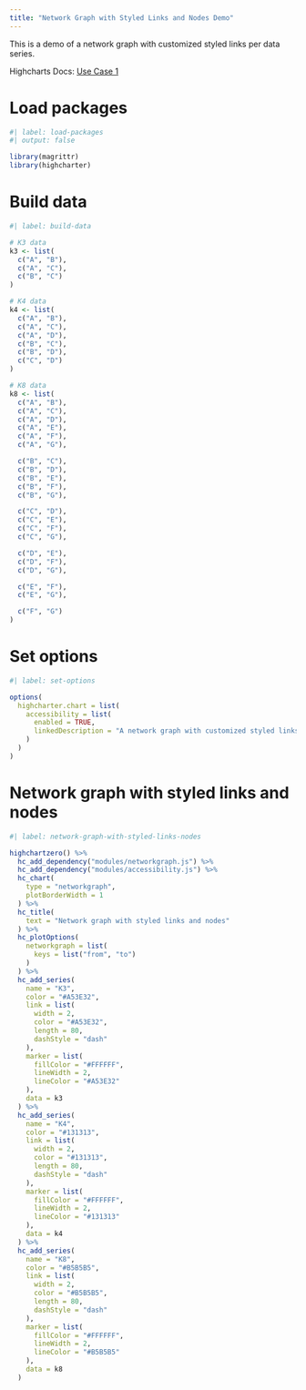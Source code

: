 ```yaml
---
title: "Network Graph with Styled Links and Nodes Demo"
---
```


This is a demo of a network graph with customized styled links per data series.

Highcharts Docs: [Use Case 1](https://www.highcharts.com/docs/chart-and-series-types/network-graph#use-case-1)

# Load packages

```r
#| label: load-packages
#| output: false

library(magrittr)
library(highcharter)
```

# Build data

```r
#| label: build-data

# K3 data
k3 <- list(
  c("A", "B"),
  c("A", "C"),
  c("B", "C")
)

# K4 data
k4 <- list(
  c("A", "B"),
  c("A", "C"),
  c("A", "D"),
  c("B", "C"),
  c("B", "D"),
  c("C", "D")
)

# K8 data
k8 <- list(
  c("A", "B"),
  c("A", "C"),
  c("A", "D"),
  c("A", "E"),
  c("A", "F"),
  c("A", "G"),

  c("B", "C"),
  c("B", "D"),
  c("B", "E"),
  c("B", "F"),
  c("B", "G"),

  c("C", "D"),
  c("C", "E"),
  c("C", "F"),
  c("C", "G"),

  c("D", "E"),
  c("D", "F"),
  c("D", "G"),

  c("E", "F"),
  c("E", "G"),

  c("F", "G")
)
```

# Set options

```r
#| label: set-options

options(
  highcharter.chart = list(
    accessibility = list(
      enabled = TRUE,
      linkedDescription = "A network graph with customized styled links per data series."
    )
  )
)
```

# Network graph with styled links and nodes

```r
#| label: network-graph-with-styled-links-nodes

highchartzero() %>% 
  hc_add_dependency("modules/networkgraph.js") %>% 
  hc_add_dependency("modules/accessibility.js") %>% 
  hc_chart(
    type = "networkgraph",
    plotBorderWidth = 1
  ) %>% 
  hc_title(
    text = "Network graph with styled links and nodes"
  ) %>% 
  hc_plotOptions(
    networkgraph = list(
      keys = list("from", "to")
    )
  ) %>% 
  hc_add_series(
    name = "K3",
    color = "#A53E32",
    link = list(
      width = 2,
      color = "#A53E32",
      length = 80,
      dashStyle = "dash"
    ),
    marker = list(
      fillColor = "#FFFFFF",
      lineWidth = 2,
      lineColor = "#A53E32"
    ),
    data = k3
  ) %>% 
  hc_add_series(
    name = "K4",
    color = "#131313",
    link = list(
      width = 2,
      color = "#131313",
      length = 80,
      dashStyle = "dash"
    ),
    marker = list(
      fillColor = "#FFFFFF",
      lineWidth = 2,
      lineColor = "#131313"
    ),
    data = k4
  ) %>% 
  hc_add_series(
    name = "K8",
    color = "#B5B5B5",
    link = list(
      width = 2,
      color = "#B5B5B5",
      length = 80,
      dashStyle = "dash"
    ),
    marker = list(
      fillColor = "#FFFFFF",
      lineWidth = 2,
      lineColor = "#B5B5B5"
    ),
    data = k8
  )
```
